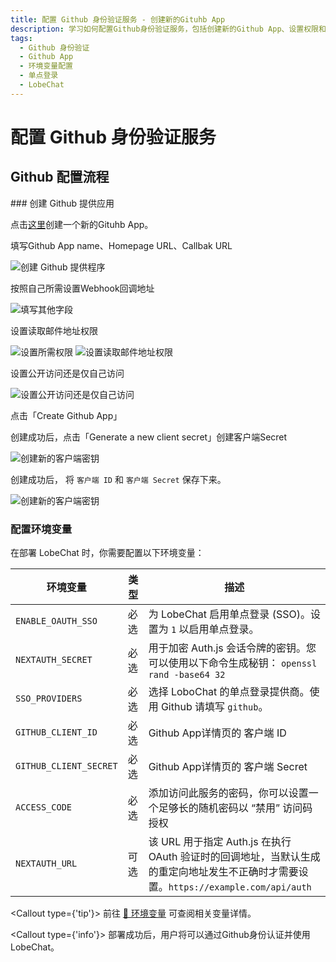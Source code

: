 ```yaml
---
title: 配置 Github 身份验证服务 - 创建新的Gituhb App
description: 学习如何配置Github身份验证服务，包括创建新的Github App、设置权限和环境变量。
tags:
  - Github 身份验证
  - Github App
  - 环境变量配置
  - 单点登录
  - LobeChat
---
```

# 配置 Github 身份验证服务

## Github 配置流程

<Steps>
  ### 创建 Github 提供应用

  点击[这里][github-create-app]创建一个新的Gituhb App。

  填写Github App name、Homepage URL、Callbak URL 

  <Image alt="创建 Github 提供程序" inStep src="https://github.com/lobehub/lobe-chat/assets/64475363/2f919f99-2aaa-4fa7-9938-169d3ed09db7" />
  
  按照自己所需设置Webhook回调地址

  <Image alt="填写其他字段" inStep src="https://github.com/lobehub/lobe-chat/assets/64475363/d7ef5ad1-b1a3-435e-b1bc-4436d2b6fecd" />

  设置读取邮件地址权限

  <Image alt="设置所需权限" inStep src="https://github.com/lobehub/lobe-chat/assets/64475363/23131ca1-9e84-4a89-a840-ef79c4bc0251" />
  <Image alt="设置读取邮件地址权限" inStep src="https://github.com/lobehub/lobe-chat/assets/64475363/358bca8d-3d82-4e76-9a5e-90d16a39efde" />

  设置公开访问还是仅自己访问

  <Image alt="设置公开访问还是仅自己访问" inStep src="https://github.com/lobehub/lobe-chat/assets/64475363/995780cb-9096-4a36-ab17-d422703ab970" />

  点击「Create Github App」

  创建成功后，点击「Generate a new client secret」创建客户端Secret

  <Image alt="创建新的客户端密钥" inStep src="https://github.com/lobehub/lobe-chat/assets/64475363/6d69bdca-7d18-4cbc-b3e0-220d8815cd29" />

  创建成功后， 将 `客户端 ID` 和 `客户端 Secret` 保存下来。
  
  <Image alt="创建新的客户端密钥" inStep src="https://github.com/lobehub/lobe-chat/assets/64475363/c6108133-a918-48b0-ab1a-e3fa607572a4" />

  ### 配置环境变量

  在部署 LobeChat 时，你需要配置以下环境变量：

  | 环境变量                     | 类型 | 描述                                                                                          |
  | ------------------------ | -- | ------------------------------------------------------------------------------------------- |
  | `ENABLE_OAUTH_SSO`       | 必选 | 为 LobeChat 启用单点登录 (SSO)。设置为 `1` 以启用单点登录。                                                    |
  | `NEXTAUTH_SECRET`        | 必选 | 用于加密 Auth.js 会话令牌的密钥。您可以使用以下命令生成秘钥： `openssl rand -base64 32`                               |
  | `SSO_PROVIDERS`          | 必选 | 选择 LoboChat 的单点登录提供商。使用 Github 请填写 `github`。                                  |
  | `GITHUB_CLIENT_ID`     | 必选 | Github App详情页的 客户端 ID                                                          |
  | `GITHUB_CLIENT_SECRET` | 必选 | Github App详情页的 客户端 Secret                                                      |
  | `ACCESS_CODE`            | 必选 | 添加访问此服务的密码，你可以设置一个足够长的随机密码以 “禁用” 访问码授权                                                      |
  | `NEXTAUTH_URL`           | 可选 | 该 URL 用于指定 Auth.js 在执行 OAuth 验证时的回调地址，当默认生成的重定向地址发生不正确时才需要设置。`https://example.com/api/auth` |

  <Callout type={'tip'}>
    前往 [📘 环境变量](/zh/self-hosting/environment-variable#Github) 可查阅相关变量详情。
 
</Callout>
</Steps>

<Callout type={'info'}>
  部署成功后，用户将可以通过Github身份认证并使用 LobeChat。
</Callout>

[github-create-app]: https://github.com/settings/apps/new
